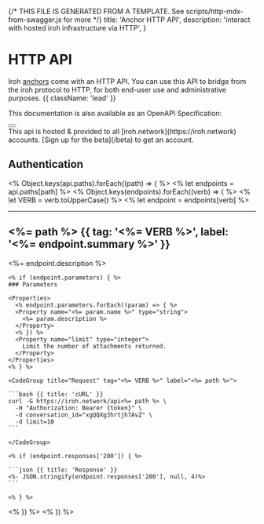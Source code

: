 {/* THIS FILE IS GENERATED FROM A TEMPLATE. See scripts/http-mdx-from-swagger.js for more */}
  title: 'Anchor HTTP API',
  description:
    'interact with hosted iroh infrastructure via HTTP',
}

# HTTP API

Iroh [anchors](/docs/anchors) come with an HTTP API. You can use this API to bridge from the iroh protocol to HTTP, for both end-user use and administrative purposes. {{ className: 'lead' }}

This documentation is also available as an OpenAPI Specification:

<div className="not-prose mb-16 mt-6 flex gap-3">
  <Button href="/docs/anchor-http-api/openapi.yaml" arrow="right" children="OpenAPI Spec File" />
</div>

<Note>
This api is hosted & provided to all [iroh.network](https://iroh.network) accounts.
[Sign up for the beta](/beta) to get an account.
</Note>


## Authentication


<% Object.keys(api.paths).forEach((path) => { %>
  <% let endpoints = api.paths[path] %>
  <% Object.keys(endpoints).forEach((verb) => { %>
    <% let VERB = verb.toUpperCase() %>
    <% let endpoint = endpoints[verb] %>

---

## <%= path %> {{ tag: '<%= VERB %>', label: '<%= endpoint.summary %>' }}

<Row>
  <Col>
    <%= endpoint.description %>

    <% if (endpoint.parameters) { %>
    ### Parameters

    <Properties>
      <% endpoint.parameters.forEach((param) => { %>
      <Property name="<%= param.name %>" type="string">
        <%= param.description %>
      </Property>
      <% }) %>
      <Property name="limit" type="integer">
        Limit the number of attachments returned.
      </Property>
    </Properties>
    <% } %>

  </Col>
  <Col sticky>

    <CodeGroup title="Request" tag="<%= VERB %>" label="<%= path %>">

    ```bash {{ title: 'cURL' }}
    curl -G https://iroh.network/api<%= path %> \
      -H "Authorization: Bearer {token}" \
      -d conversation_id="xgQQXg3hrtjh7AvZ" \
      -d limit=10
    ```

    </CodeGroup>

    <% if (endpoint.responses['200']) { %>

    ```json {{ title: 'Response' }}
    <%- JSON.stringify(endpoint.responses['200'], null, 4)%>
    ```

    <% } %>

  </Col>
</Row>

  <% }) %> 
<% }) %>